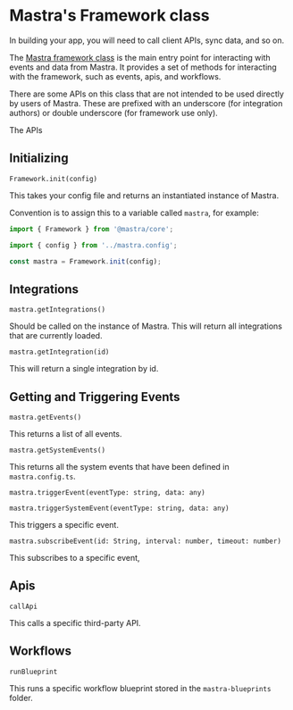 # Mastra's Framework class

In building your app, you will need to call client APIs, sync data, and so on.

The [Mastra framework class](https://github.com/mastra-inc/future/blob/main/packages/core/src/framework.ts) is the main entry point for interacting with events and data from Mastra. It provides a set of methods for interacting with the framework, such as events, apis, and workflows.

There are some APIs on this class that are not intended to be used directly by users of Mastra. These are prefixed with an underscore (for integration authors) or double underscore (for framework use only).

The APIs

## Initializing

`Framework.init(config)`

This takes your config file and returns an instantiated instance of Mastra.

Convention is to assign this to a variable called `mastra`, for example:

```ts
import { Framework } from '@mastra/core';

import { config } from '../mastra.config';

const mastra = Framework.init(config);
```

## Integrations

`mastra.getIntegrations()`

Should be called on the instance of Mastra. This will return all integrations that are currently loaded.

`mastra.getIntegration(id)`

This will return a single integration by id.

## Getting and Triggering Events

`mastra.getEvents()`

This returns a list of all events.

`mastra.getSystemEvents()`

This returns all the system events that have been defined in `mastra.config.ts`.

`mastra.triggerEvent(eventType: string, data: any)`

`mastra.triggerSystemEvent(eventType: string, data: any)`

This triggers a specific event.

`mastra.subscribeEvent(id: String, interval: number, timeout: number)`

This subscribes to a specific event,

## Apis

`callApi`

This calls a specific third-party API.

## Workflows

`runBlueprint`

This runs a specific workflow blueprint stored in the `mastra-blueprints` folder.
